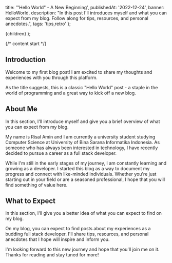 

  title: '"Hello World" - A New Beginning',
  publishedAt: '2022-12-24',
  banner: HelloWorld,
  description:
    "In this post I'll introduces myself and what you can expect from my blog. Follow along for tips, resources, and personal anecdotes.",
  tags: 'tips,retro'
};

  <BlogLayout meta={meta}>{children}</BlogLayout>
);

{/* content start */}

## Introduction

Welcome to my first blog post! I am excited to share my thoughts and experiences with you through this platform.

As the title suggests, this is a classic "Hello World" post - a staple in the world of programming and a great way to kick off a new blog.

## About Me

In this section, I'll introduce myself and give you a brief overview of what you can expect from my blog.

My name is Risal Amin and I am currently a university student studying Computer Science at University of Bina Sarana Informatika Indonesia. As someone who has always been interested in technology, I have recently decided to pursue a career as a full stack developer.

While I'm still in the early stages of my journey, I am constantly learning and growing as a developer. I started this blog as a way to document my progress and connect with like-minded individuals. Whether you're just starting out in your field or are a seasoned professional, I hope that you will find something of value here.

## What to Expect

In this section, I'll give you a better idea of what you can expect to find on my blog.

On my blog, you can expect to find posts about my experiences as a budding full stack developer. I'll share tips, resources, and personal anecdotes that I hope will inspire and inform you.

I'm looking forward to this new journey and hope that you'll join me on it. Thanks for reading and stay tuned for more!
